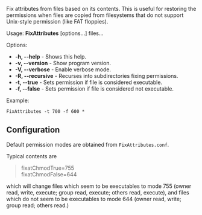 Fix attributes from files based on its contents. This is useful for restoring the permissions when files are copied from filesystems that do not support Unix-style permission (like FAT floppies).

Usage: '''FixAttributes''' [options...] files...

Options:
* '''-h, --help''' - Shows this help.
* '''-v, --version''' - Show program version.
* '''-V, --verbose''' - Enable verbose mode.
* '''-R, --recursive''' - Recurses into subdirectories fixing permissions.
* '''-t, --true''' ''<entry>'' - Sets permission <entry> if file is considered executable.
* '''-f, --false''' ''<entry>'' - Sets permission <entry> if file is considered not executable.

Example:
 FixAttributes -t 700 -f 600 *

== Configuration ==
Default permission modes are obtained from <code>FixAttributes.conf</code>.

Typical contents are
<blockquote>
fixatChmodTrue=755 <br/>
fixatChmodFalse=644 <br/>
</blockquote>
which will change files which seem to be executables to mode 755 (owner read, write, execute; group read, execute; others read, execute),
and files which do not seem to be executables to mode 644 (owner read, write; group read; others read.)

{{Scripts}}
